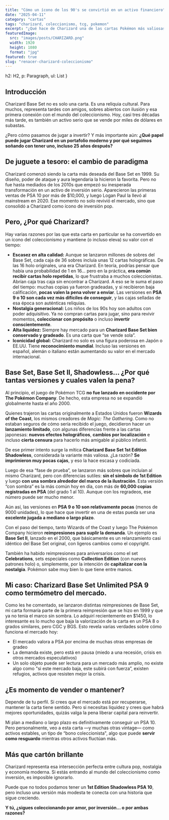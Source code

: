 ```yaml
---
title: "Cómo un ícono de los 90's se convirtió en un activo financiero"
date: "2025-04-11"
category: "cartas"
tags: "charizard, coleccionismo, tcg, pokemon"
excerpt: "¿Qué hace de Charizard una de las cartas Pokémon más valiosas del mercado? Más allá de la nostalgia, esta icónica carta se ha convertido en un activo coleccionable clave, con precios que superan los miles de dólares. En este artículo te cuento mi experiencia personal comprando, evaluando y vendiendo cartas de Charizard, incluyendo factores como la gradación, el estado del mercado y las diferencias entre versiones. Si estás pensando en invertir en cartas Pokémon, este post es para ti."
featuredImage:
  src: "images/posts/CHARIZARD.png"
  width: 1920
  height: 1080
  format: "jpg"
featured: true
slug: "renacer-charizard-coleccionismo"
---
```



  h2: H2,
  p: Paragraph,
  ul: List
}

## Introducción

Charizard Base Set no es solo una carta. Es una reliquia cultural. Para muchos, representa tardes con amigos, sobres abiertos con ilusión y esa primera conexión con el mundo del coleccionismo. Hoy, casi tres décadas más tarde, es también un activo serio que se vende por miles de dólares en subastas.

¿Pero cómo pasamos de jugar a invertir? Y más importante aún: **¿Qué papel puede jugar Charizard en un portafolio moderno y por qué seguimos soñando con tener uno, incluso 25 años después?**

## De juguete a tesoro: el cambio de paradigma

Charizard comenzó siendo la carta más deseada del Base Set en 1999. Su diseño, poder de ataque y aura legendaria la hicieron la favorita. Pero no fue hasta mediados de los 2010s que empezó su inesperada transformación en un activo de inversión serio. Aparecieron las primeras ventas de PSA 10 por más de $10,000, y luego Logan Paul la llevó al mainstream en 2020. Ese momento no solo revivió el mercado, sino que consolidó a Charizard como ícono de inversión pop.

## Pero, ¿Por qué Charizard?

Hay varias razones por las que esta carta en particular se ha convertido en un ícono del coleccionismo y mantiene (o incluso eleva) su valor con el tiempo:

-   **Escasez en alta calidad:** Aunque se lanzaron millones de sobres del Base Set, cada caja de 36 sobres incluía unas 12 cartas holográficas. De las 16 holo originales, una era Charizard.
En teoría, podrías pensar que había una probabilidad de 1 en 16… pero en la práctica, **era común recibir cartas holo repetidas**, lo que frustraba a muchos coleccionistas. Abrían caja tras caja sin encontrar a Charizard.
A eso se le suma el paso del tiempo: muchas copias ya fueron gradeadas, y si recibieron baja calificación, **pocas valen la pena volver a enviar**. Las versiones en **PSA 9 o 10 son cada vez más difíciles de conseguir**, y las cajas selladas de esa época son auténticas reliquias.    
-   **Nostalgia generacional:** Los niños de los 90s hoy son adultos con poder adquisitivo. Ya no compran cartas para jugar, sino para revivir momentos, **coleccionar con propósito** o incluso **invertir conscientemente**.
-   **Alta liquidez:** Siempre hay mercado para un **Charizard Base Set bien conservado y gradeado**. Es una carta que “se vende sola”.
-   **Iconicidad global:** Charizard no solo es una figura poderosa en Japón o EE.UU. Tiene **reconocimiento mundial**. Incluso las versiones en español, alemán o italiano están aumentando su valor en el mercado internacional.

## Base Set, Base Set II, Shadowless… ¿Por qué tantas versiones y cuales valen la pena?

Al principio, el juego de Pokémon TCG **no fue lanzado en occidente por The Pokémon Company**. De hecho, esta empresa no se expandió globalmente hasta el año 2000.

Quienes trajeron las cartas originalmente a Estados Unidos fueron **Wizards of the Coast**, los mismos creadores de *Magic: The Gathering*. Como no estaban seguros de cómo sería recibido el juego, decidieron hacer un **lanzamiento limitado**, con algunas diferencias frente a las cartas japonesas: **nuevos efectos holográficos**, **cambios por localización** e incluso **cierta censura** para hacerlo más amigable al público infantil.

De ese primer intento surge la mítica **Charizard Base Set 1st Edition Shadowless**, considerada la variante más valiosa. ¿La razón? **Se imprimieron muy pocas cajas**, y eso la hace escasa y codiciada.

Luego de esa “fase de prueba”, se lanzaron más sobres que incluían al mismo Charizard, pero con diferencias sutiles: **sin el símbolo de 1st Edition** y luego **con una sombra alrededor del marco de la ilustración**. Esta versión “con sombra” es la más común hoy en día, con más de **60,000 copias registradas en PSA** (del grado 1 al 10). Aunque con los regradeos, ese número puede ser mucho menor.

Aún así, las versiones en **PSA 9 o 10 son relativamente pocas** (menos de 9000 unidades), lo que hace que invertir en una de estas pueda ser una **excelente jugada a mediano o largo plazo**.

Con el paso del tiempo, tanto Wizards of the Coast y luego The Pokémon Company hicieron **reimpresiones para suplir la demanda**. Un ejemplo es **Base Set II**, lanzado en el 2000, que básicamente es un relanzamiento casi idéntico del Base Set original, con ligeros cambios como el copyright.

También ha habido reimpresiones para aniversarios como el set **Celebrations**, sets especiales como **Collection Edition** (con nuevos patrones holo) o, simplemente, por la intención de **capitalizar con la nostalgia**. Pokémon sabe muy bien lo que tiene entre manos.

## Mi caso: Charizard Base Set Unlimited PSA 9 como termómetro del mercado.

Como les he comentado, se lanzaron distintas reimpresiones de Base Set, mi carta formaría parte de la primera reimpresión que se hizo en 1999 y que ya no tenia el marco sin sombra. Lo adquirí recientemente en $1450, lo interesante es lo mucho que baja la valorización de la carta en un PSA 8 o grados similares, pero CGC y BGS. Esto revela varias verdades sobre cómo funciona el mercado hoy:

-   El mercado valora a PSA por encima de muchas otras empresas de gradeo
-   La demanda existe, pero está en pausa (miedo a una recesión, crisis en otros mercados especulativos)
-   Un solo objeto puede ser lectura para un mercado más amplio, no existe algo como "si este mercado baja, este subirá con fuerza”, existen refugios, activos que resisten mejor la crisis.

## ¿Es momento de vender o mantener?

Depende de tu perfil. Si crees que el mercado está por recuperarse, mantener la carta tiene sentido. Pero si necesitas liquidez y crees que habrá mejores oportunidades, quizás valga la pena liberar capital para reinvertir.

Mi plan a mediano o largo plazo es definitivamente conseguir un PSA 10. Pero personalmente, veo a esta carta —y muchas otras vintage— como activos estables, un tipo de “bono coleccionista", algo que puede **servir como resguardo** mientras otros activos fluctúan más.

## Más que cartón brillante

Charizard representa esa intersección perfecta entre cultura pop, nostalgia y economía moderna. Si estás entrando al mundo del coleccionismo como inversión, es imposible ignorarlo.

Puede que no todos podamos tener un **1st Edition Shadowless PSA 10**, pero incluso una versión más modesta te conecta con una historia que sigue creciendo.

**Y tú, ¿sigues coleccionando por amor, por inversión... o por ambas razones?**

<CTA category={frontmatter.category} />